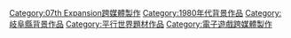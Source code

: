 {{catmore}}

{{DEFAULTSORT:Higurashi no Naku Koro ni}}
[[Category:07th_Expansion跨媒體製作|Category:07th Expansion跨媒體製作]]
[[Category:1980年代背景作品|Category:1980年代背景作品]]
[[Category:岐阜縣背景作品|Category:岐阜縣背景作品]]
[[Category:平行世界題材作品|Category:平行世界題材作品]]
[[Category:電子遊戲跨媒體製作|Category:電子遊戲跨媒體製作]]